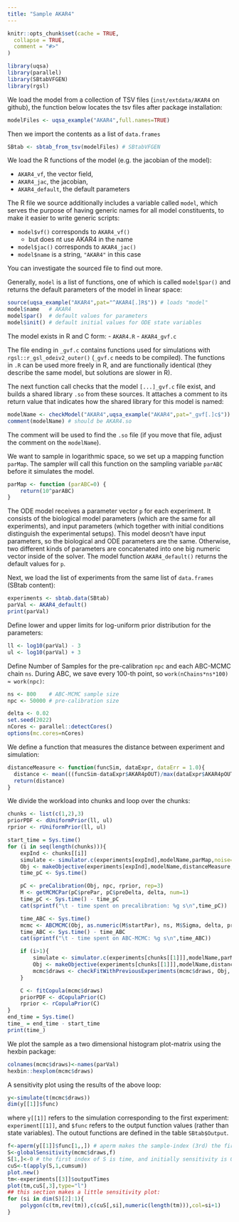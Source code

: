 ```yaml
---
title: "Sample AKAR4"
---
```


```r
knitr::opts_chunk$set(cache = TRUE,
  collapse = TRUE,
  comment = "#>"
)
```

```r
library(uqsa)
library(parallel)
library(SBtabVFGEN)
library(rgsl)
```

We load the model from a collection of TSV files (`inst/extdata/AKAR4`
on github), the function below locates the tsv files after package
installation:

```r
modelFiles <- uqsa_example("AKAR4",full.names=TRUE)
```
Then we import the contents as a list of `data.frames`

```r
SBtab <- sbtab_from_tsv(modelFiles) # SBtabVFGEN
```
We load the R functions of the
model (e.g. the jacobian of the model):

- `AKAR4_vf`, the vector field,
- `AKAR4_jac`, the jacobian,
- `AKAR4_default`, the default parameters

The R file we source additionally includes a variable called `model`, which serves the purpose of having generic names for all model constituents, to make it easier to write generic scripts:

- `model$vf()` corresponds to `AKAR4_vf()`
    + but does nt use AKAR4 in the name
- `model$jac()` corresponds to `AKAR4_jac()`
- `model$name` is a string, `"AKAR4"` in this case

You can investigate the sourced file to find out more.

Generally, `model` is a list of functions, one of which is called
`model$par()` and returns the default parameters of the model in
linear space:

```r
source(uqsa_example("AKAR4",pat="^AKAR4[.]R$")) # loads "model"
model$name   # AKAR4
model$par()  # default values for parameters
model$init() # default initial values for ODE state variables
```

The model exists in R and C form:
- `AKAR4.R`
- `AKAR4_gvf.c`

The file ending in `_gvf.c` contains functions used for simulations
with `rgsl::r_gsl_odeiv2_outer()` (`_gvf.c` needs to be compiled). The
functions in `.R` can be used more freely in R, and are functionally
identical (they describe the same model, but solutions are slower in
R).

The next function call checks that the model `[...]_gvf.c` file exist,
and builds a shared library `.so` from these sources. It attaches a
comment to its return value that indicates how the shared library for
this model is named:

```r
modelName <- checkModel("AKAR4",uqsa_example("AKAR4",pat="_gvf[.]c$")) # SBtabVFGEN
comment(modelName) # should be AKAR4.so
```

The comment will be used to find the `.so` file (if you move that
file, adjust the comment on the `modelName`).

We want to sample in logarithmic space, so we set up a mapping
function `parMap`. The sampler will call this function on the sampling
variable `parABC` before it simulates the model.

```r
parMap <- function (parABC=0) {
	return(10^parABC)
}
```

The ODE model receives a parameter vector `p` for each experiment. It
consists of the biological model parameters (which are the same for
all experiments), and input parameters (which together with initial
conditions distinguish the experimental setups). This model deosn't
have input parameters, so the biological and ODE parameters are the
same. Otherwise, two different kinds of parameters are concatenated into
one big numeric vector inside of the solver. The model function
`AKAR4_default()` returns the default values for `p`.

Next, we load the list of experiments from the same list of `data.frames` (SBtab content):
```r
experiments <- sbtab.data(SBtab)
parVal <- AKAR4_default()
print(parVal)
```

Define lower and upper limits for log-uniform prior distribution for
the parameters:

```r
ll <- log10(parVal) - 3
ul <- log10(parVal) + 3
```

Define Number of Samples for the pre-calibration `npc` and each
ABC-MCMC chain `ns`. During ABC, we save every 100-th point, so `work(nChains*ns*100) ≈ work(npc)`:

```r
ns <- 800    # ABC-MCMC sample size
npc <- 50000 # pre-calibration size
```

```r
delta <- 0.02
set.seed(2022)
nCores <- parallel::detectCores()
options(mc.cores=nCores)
```

We define a function that measures the distance between experiment and simulation:

```r
distanceMeasure <- function(funcSim, dataExpr, dataErr = 1.0){
  distance <- mean(((funcSim-dataExpr$AKAR4pOUT)/max(dataExpr$AKAR4pOUT))^2,na.rm=TRUE)
  return(distance)
}
```

We divide the workload into chunks and loop over the chunks:

```r
chunks <- list(c(1,2),3)
priorPDF <- dUniformPrior(ll, ul)
rprior <- rUniformPrior(ll, ul)

start_time = Sys.time()
for (i in seq(length(chunks))){
    expInd <- chunks[[i]]
    simulate <- simulator.c(experiments[expInd],modelName,parMap,noise=TRUE)
    Obj <- makeObjective(experiments[expInd],modelName,distanceMeasure,parMap,simulate)
    time_pC <- Sys.time()

    pC <- preCalibration(Obj, npc, rprior, rep=3)
    M <- getMCMCPar(pC$prePar, pC$preDelta, delta, num=1)
    time_pC <- Sys.time() - time_pC
    cat(sprintf("\t - time spent on precalibration: %g s\n",time_pC))

    time_ABC <- Sys.time()
    mcmc <- ABCMCMC(Obj, as.numeric(M$startPar), ns, M$Sigma, delta, priorPDF)
    time_ABC <- Sys.time() - time_ABC
    cat(sprintf("\t - time spent on ABC-MCMC: %g s\n",time_ABC))

    if (i>1){
        simulate <- simulator.c(experiments[chunks[[1]]],modelName,parMap)
        Obj <- makeObjective(experiments[chunks[[1]]],modelName,distanceMeasure,parMap,simulate)
        mcmc$draws <- checkFitWithPreviousExperiments(mcmc$draws, Obj, delta)
    }

    C <- fitCopula(mcmc$draws)
    priorPDF <- dCopulaPrior(C)
    rprior <- rCopulaPrior(C)
}
end_time = Sys.time()
time_ = end_time - start_time
print(time_)
```

We plot the sample as a two dimensional histogram plot-matrix using
the hexbin package:

```r
colnames(mcmc$draws)<-names(parVal)
hexbin::hexplom(mcmc$draws)
```

A sensitivity plot using the results of the above loop:

```r
y<-simulate(t(mcmc$draws))
dim(y[[1]]$func)
```

where `y[[1]]` refers to the simulation corresponding to the first
experiment: `experiment[[1]]`, and `$func` refers to the output
function values (rather than state variables). The outout functions
are defined in the table `SBtab$Output`.


```r
f<-aperm(y[[1]]$func[1,,]) # aperm makes the sample-index (3rd) the first index of f, default permutation
S<-globalSensitivity(mcmc$draws,f)
S[1,]<-0 # the first index of S is time, and initially sensitivity is 0
cuS<-t(apply(S,1,cumsum))
plot.new()
tm<-experiments[[3]]$outputTimes
plot(tm,cuS[,3],type="l")
## this section makes a little sensitivity plot:
for (si in dim(S)[2]:1){
	polygon(c(tm,rev(tm)),c(cuS[,si],numeric(length(tm))),col=si+1)
}
```

